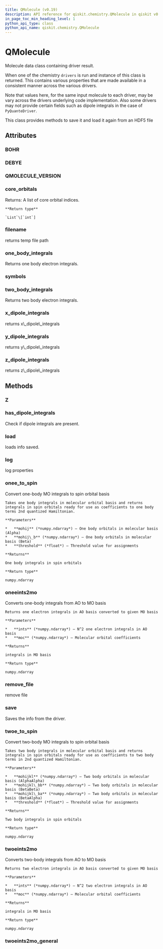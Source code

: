 ```yaml
---
title: QMolecule (v0.19)
description: API reference for qiskit.chemistry.QMolecule in qiskit v0.19
in_page_toc_min_heading_level: 1
python_api_type: class
python_api_name: qiskit.chemistry.QMolecule
---
```


# QMolecule

<Class id="qiskit.chemistry.QMolecule" isDedicatedPage={true} github="https://github.com/qiskit-community/qiskit-aqua/tree/stable/0.7/qiskit/chemistry/qmolecule.py" signature="QMolecule(filename=None)" modifiers="class">
  Molecule data class containing driver result.

  When one of the chemistry `drivers` is run and instance of this class is returned. This contains various properties that are made available in a consistent manner across the various drivers.

  Note that values here, for the same input molecule to each driver, may be vary across the drivers underlying code implementation. Also some drivers may not provide certain fields such as dipole integrals in the case of `PyQuanteDriver`.

  This class provides methods to save it and load it again from an HDF5 file

  ## Attributes

  <span id="qmolecule-bohr" />

  ### BOHR

  <Attribute id="qiskit.chemistry.QMolecule.BOHR" attributeValue="0.52917721092" />

  <span id="qmolecule-debye" />

  ### DEBYE

  <Attribute id="qiskit.chemistry.QMolecule.DEBYE" attributeValue="0.393430307" />

  <span id="qmolecule-qmolecule-version" />

  ### QMOLECULE\_VERSION

  <Attribute id="qiskit.chemistry.QMolecule.QMOLECULE_VERSION" attributeValue="2" />

  <span id="qmolecule-core-orbitals" />

  ### core\_orbitals

  <Attribute id="qiskit.chemistry.QMolecule.core_orbitals" attributeTypeHint="List[int]">
    Returns: A list of core orbital indices.

    **Return type**

    `List`\[`int`]
  </Attribute>

  <span id="qmolecule-filename" />

  ### filename

  <Attribute id="qiskit.chemistry.QMolecule.filename">
    returns temp file path
  </Attribute>

  <span id="qmolecule-one-body-integrals" />

  ### one\_body\_integrals

  <Attribute id="qiskit.chemistry.QMolecule.one_body_integrals">
    Returns one body electron integrals.
  </Attribute>

  <span id="qmolecule-symbols" />

  ### symbols

  <Attribute id="qiskit.chemistry.QMolecule.symbols" attributeValue="['_', 'H', 'He', 'Li', 'Be', 'B', 'C', 'N', 'O', 'F', 'Ne', 'Na', 'Mg', 'Al', 'Si', 'P', 'S', 'Cl', 'Ar', 'K', 'Ca', 'Sc', 'Ti', 'V', 'Cr', 'Mn', 'Fe', 'Co', 'Ni', 'Cu', 'Zn', 'Ga', 'Ge', 'As', 'Se', 'Br', 'Kr', 'Rb', 'Sr', 'Y', 'Zr', 'Nb', 'Mo', 'Tc', 'Ru', 'Rh', 'Pd', 'Ag', 'Cd', 'In', 'Sn', 'Sb', 'Te', 'I', 'Xe', 'Cs', 'Ba', 'La', 'Ce', 'Pr', 'Nd', 'Pm', 'Sm', 'Eu', 'Gd', 'Tb', 'Dy', 'Ho', 'Er', 'Tm', 'Yb', 'Lu', 'Hf', 'Ta', 'W', 'Re', 'Os', 'Ir', 'Pt', 'Au', 'Hg', 'Tl', 'Pb', 'Bi', 'Po', 'At', 'Rn', 'Fr', 'Ra', 'Ac', 'Th', 'Pa', 'U', 'Np', 'Pu', 'Am', 'Cm', 'Bk', 'Cf', 'Es', 'Fm', 'Md', 'No', 'Lr', 'Rf', 'Db', 'Sg', 'Bh', 'Hs', 'Mt', 'Ds', 'Rg', 'Cn', 'Nh', 'Fl', 'Mc', 'Lv', 'Ts', 'Og']" />

  <span id="qmolecule-two-body-integrals" />

  ### two\_body\_integrals

  <Attribute id="qiskit.chemistry.QMolecule.two_body_integrals">
    Returns two body electron integrals.
  </Attribute>

  <span id="qmolecule-x-dipole-integrals" />

  ### x\_dipole\_integrals

  <Attribute id="qiskit.chemistry.QMolecule.x_dipole_integrals">
    returns x\_dipole\_integrals
  </Attribute>

  <span id="qmolecule-y-dipole-integrals" />

  ### y\_dipole\_integrals

  <Attribute id="qiskit.chemistry.QMolecule.y_dipole_integrals">
    returns y\_dipole\_integrals
  </Attribute>

  <span id="qmolecule-z-dipole-integrals" />

  ### z\_dipole\_integrals

  <Attribute id="qiskit.chemistry.QMolecule.z_dipole_integrals">
    returns z\_dipole\_integrals
  </Attribute>

  ## Methods

  <span id="qmolecule-z" />

  ### Z

  <Function id="qiskit.chemistry.QMolecule.Z" signature="QMolecule.Z(natom)" />

  <span id="qmolecule-has-dipole-integrals" />

  ### has\_dipole\_integrals

  <Function id="qiskit.chemistry.QMolecule.has_dipole_integrals" signature="QMolecule.has_dipole_integrals()">
    Check if dipole integrals are present.
  </Function>

  <span id="qmolecule-load" />

  ### load

  <Function id="qiskit.chemistry.QMolecule.load" signature="QMolecule.load()">
    loads info saved.
  </Function>

  <span id="qmolecule-log" />

  ### log

  <Function id="qiskit.chemistry.QMolecule.log" signature="QMolecule.log()">
    log properties
  </Function>

  <span id="qmolecule-onee-to-spin" />

  ### onee\_to\_spin

  <Function id="qiskit.chemistry.QMolecule.onee_to_spin" signature="QMolecule.onee_to_spin(mohij, mohij_b=None, threshold=1e-12)" modifiers="static">
    Convert one-body MO integrals to spin orbital basis

    Takes one body integrals in molecular orbital basis and returns integrals in spin orbitals ready for use as coefficients to one body terms 2nd quantized Hamiltonian.

    **Parameters**

    *   **mohij** (*numpy.ndarray*) – One body orbitals in molecular basis (Alpha)
    *   **mohij\_b** (*numpy.ndarray*) – One body orbitals in molecular basis (Beta)
    *   **threshold** (*float*) – Threshold value for assignments

    **Returns**

    One body integrals in spin orbitals

    **Return type**

    numpy.ndarray
  </Function>

  <span id="qmolecule-oneeints2mo" />

  ### oneeints2mo

  <Function id="qiskit.chemistry.QMolecule.oneeints2mo" signature="QMolecule.oneeints2mo(ints, moc)" modifiers="static">
    Converts one-body integrals from AO to MO basis

    Returns one electron integrals in AO basis converted to given MO basis

    **Parameters**

    *   **ints** (*numpy.ndarray*) – N^2 one electron integrals in AO basis
    *   **moc** (*numpy.ndarray*) – Molecular orbital coefficients

    **Returns**

    integrals in MO basis

    **Return type**

    numpy.ndarray
  </Function>

  <span id="qmolecule-remove-file" />

  ### remove\_file

  <Function id="qiskit.chemistry.QMolecule.remove_file" signature="QMolecule.remove_file(file_name=None)">
    remove file
  </Function>

  <span id="qmolecule-save" />

  ### save

  <Function id="qiskit.chemistry.QMolecule.save" signature="QMolecule.save(file_name=None)">
    Saves the info from the driver.
  </Function>

  <span id="qmolecule-twoe-to-spin" />

  ### twoe\_to\_spin

  <Function id="qiskit.chemistry.QMolecule.twoe_to_spin" signature="QMolecule.twoe_to_spin(mohijkl, mohijkl_bb=None, mohijkl_ba=None, threshold=1e-12)" modifiers="static">
    Convert two-body MO integrals to spin orbital basis

    Takes two body integrals in molecular orbital basis and returns integrals in spin orbitals ready for use as coefficients to two body terms in 2nd quantized Hamiltonian.

    **Parameters**

    *   **mohijkl** (*numpy.ndarray*) – Two body orbitals in molecular basis (AlphaAlpha)
    *   **mohijkl\_bb** (*numpy.ndarray*) – Two body orbitals in molecular basis (BetaBeta)
    *   **mohijkl\_ba** (*numpy.ndarray*) – Two body orbitals in molecular basis (BetaAlpha)
    *   **threshold** (*float*) – Threshold value for assignments

    **Returns**

    Two body integrals in spin orbitals

    **Return type**

    numpy.ndarray
  </Function>

  <span id="qmolecule-twoeints2mo" />

  ### twoeints2mo

  <Function id="qiskit.chemistry.QMolecule.twoeints2mo" signature="QMolecule.twoeints2mo(ints, moc)" modifiers="static">
    Converts two-body integrals from AO to MO basis

    Returns two electron integrals in AO basis converted to given MO basis

    **Parameters**

    *   **ints** (*numpy.ndarray*) – N^2 two electron integrals in AO basis
    *   **moc** (*numpy.ndarray*) – Molecular orbital coefficients

    **Returns**

    integrals in MO basis

    **Return type**

    numpy.ndarray
  </Function>

  <span id="qmolecule-twoeints2mo-general" />

  ### twoeints2mo\_general

  <Function id="qiskit.chemistry.QMolecule.twoeints2mo_general" signature="QMolecule.twoeints2mo_general(ints, moc1, moc2, moc3, moc4)" modifiers="static" />
</Class>

